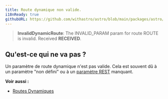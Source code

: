 ```yaml
---
title: Route dynamique non valide.
i18nReady: true
githubURL: https://github.com/withastro/astro/blob/main/packages/astro/src/core/errors/errors-data.ts
---
```


> **InvalidDynamicRoute**: The INVALID_PARAM param for route ROUTE is invalid. Received **RECEIVED**.

## Qu'est-ce qui ne va pas ?
Un paramètre de route dynamique n'est pas valide. Cela est souvent dû à un paramètre "non défini" ou à un [paramètre REST](/fr/core-concepts/routing/#paramètres-rest) manquant.

**Voir aussi :**
-  [Routes Dynamiques](/fr/core-concepts/routing/#routes-dynamiques)